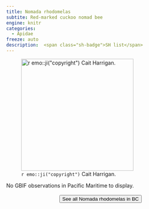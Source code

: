 ```yaml
---
title: Nomada rhodomelas
subtite: Red-marked cuckoo nomad bee
engine: knitr
categories:
  - Apidae
freeze: auto
description:  <span class="sh-badge">SH list</span>
---
```

![`r emo::ji("copyright")` Cait Harrigan.](/files/no_bee.png){height=300}



No GBIF observations in Pacific Maritime to display.
<br><br>
<center>


<a href="NA"><button type="button" class="btn btn-secondary">See all Nomada rhodomelas in BC <i class="fa-solid fa-arrow-up-right-from-square"></i> </button></a>
</center>
